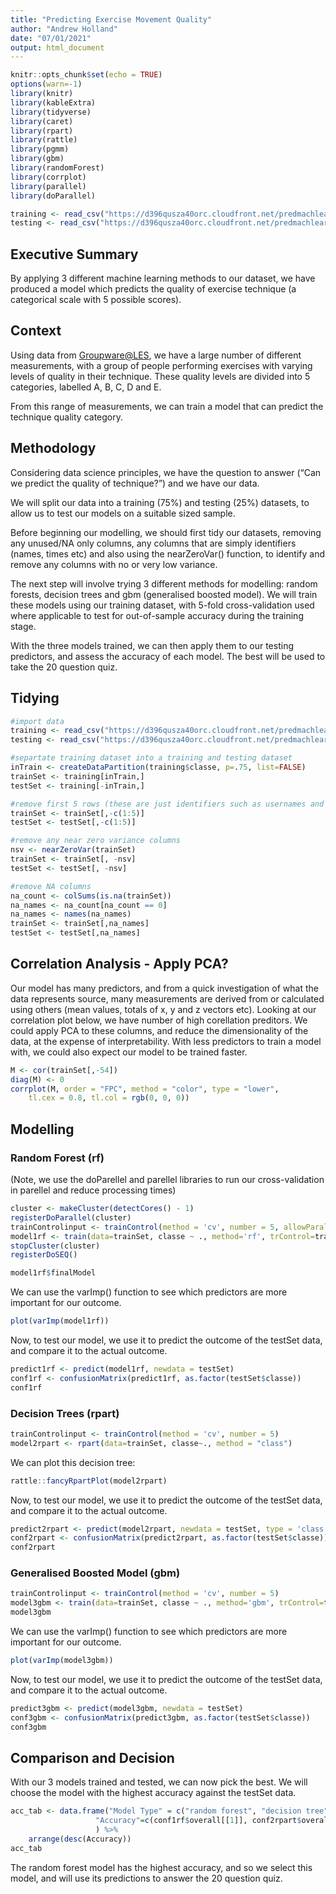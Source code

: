 ---
title: "Predicting Exercise Movement Quality"
author: "Andrew Holland"
date: "07/01/2021"
output: html_document
---

```{r setup, include=FALSE}
knitr::opts_chunk$set(echo = TRUE)
options(warn=-1)
library(knitr)
library(kableExtra)
library(tidyverse)
library(caret)
library(rpart)
library(rattle)
library(pgmm)
library(gbm)
library(randomForest)
library(corrplot)
library(parallel)
library(doParallel)

training <- read_csv("https://d396qusza40orc.cloudfront.net/predmachlearn/pml-training.csv")
testing <- read_csv("https://d396qusza40orc.cloudfront.net/predmachlearn/pml-testing.csv")
```

## Executive Summary

By applying 3 different machine learning methods to our dataset, we have produced a model which predicts the quality of exercise technique (a categorical scale with 5 possible scores).

## Context

Using data from [Groupware@LES](http://web.archive.org/web/20161224072740/http:/groupware.les.inf.puc-rio.br/har), we have a large number of different measurements, with a group of people performing exercises with varying levels of quality in their technique. These quality levels are divided into 5 categories, labelled A, B, C, D and E.

From this range of measurements, we can train a model that can predict the technique quality category.

## Methodology

Considering data science principles, we have the question to answer ("Can we predict the quality of technique?") and we have our data.

We will split our data into a training (75%) and testing (25%) datasets, to allow us to test our models on a suitable sized sample.

Before beginning our modelling, we should first tidy our datasets, removing any unused/NA only columns, any columns that are simply identifiers (names, times etc) and also using the nearZeroVar() function, to identify and remove any columns with no or very low variance. 

The next step will involve trying 3 different methods for modelling: random forests, decision trees and gbm (generalised boosted model). We will train these models using our training dataset, with 5-fold cross-validation used where applicable to test for out-of-sample accuracy during the training stage.

With the three models trained, we can then apply them to our testing predictors, and assess the accuracy of each model. The best will be used to take the 20 question quiz.


## Tidying

```{r tidying, echo=T, message = FALSE}
#import data
training <- read_csv("https://d396qusza40orc.cloudfront.net/predmachlearn/pml-training.csv")
testing <- read_csv("https://d396qusza40orc.cloudfront.net/predmachlearn/pml-testing.csv")

#separtate training dataset into a training and testing dataset
inTrain <- createDataPartition(training$classe, p=.75, list=FALSE)
trainSet <- training[inTrain,]
testSet <- training[-inTrain,]

#remove first 5 rows (these are just identifiers such as usernames and timestamps)
trainSet <- trainSet[,-c(1:5)]
testSet <- testSet[,-c(1:5)]

#remove any near zero variance columns
nsv <- nearZeroVar(trainSet)
trainSet <- trainSet[, -nsv]
testSet <- testSet[, -nsv]

#remove NA columns
na_count <- colSums(is.na(trainSet))
na_names <- na_count[na_count == 0]
na_names <- names(na_names)
trainSet <- trainSet[,na_names]
testSet <- testSet[,na_names]
```

## Correlation Analysis - Apply PCA?

Our model has many predictors, and from a quick investigation of what the data represents source, many measurements are derived from or calculated using others (mean values, totals of x, y and z vectors etc). Looking at our correlation plot below, we have number of high corellation preditors. We could apply PCA to these columns, and reduce the dimensionality of the data, at the expense of interpretability. With less predictors to train a model with, we could also expect our model to be trained faster.

```{r corrplot, echo=T, fig.align='center'}
M <- cor(trainSet[,-54])
diag(M) <- 0
corrplot(M, order = "FPC", method = "color", type = "lower", 
    tl.cex = 0.8, tl.col = rgb(0, 0, 0))
```

## Modelling

### Random Forest (rf)

(Note, we use the doParellel and parellel libraries to run our cross-validation in parellel and reduce processing times)

```{r rfmodel1, echo = T}
cluster <- makeCluster(detectCores() - 1)
registerDoParallel(cluster)
trainControlinput <- trainControl(method = 'cv', number = 5, allowParallel = T)
model1rf <- train(data=trainSet, classe ~ ., method='rf', trControl=trainControlinput)
stopCluster(cluster)
registerDoSEQ()

model1rf$finalModel
```

We can use the varImp() function to see which predictors are more important for our outcome.

```{r rfmodel2, echo=T, fig.align='center'}
plot(varImp(model1rf))
```

Now, to test our model, we use it to predict the outcome of the testSet data, and compare it to the actual outcome.

```{r rfmodel3, echo=T}
predict1rf <- predict(model1rf, newdata = testSet)
conf1rf <- confusionMatrix(predict1rf, as.factor(testSet$classe))  
conf1rf
```

### Decision Trees (rpart)

```{r rpartmodel1, echo = T}
trainControlinput <- trainControl(method = 'cv', number = 5)
model2rpart <- rpart(data=trainSet, classe~., method = "class")
```

We can plot this decision tree:

```{r rpartmodel2, echo=T, fig.align='center'}
rattle::fancyRpartPlot(model2rpart)
```

Now, to test our model, we use it to predict the outcome of the testSet data, and compare it to the actual outcome.

```{r rpartmodel3, echo=T}
predict2rpart <- predict(model2rpart, newdata = testSet, type = 'class')
conf2rpart <- confusionMatrix(predict2rpart, as.factor(testSet$classe))
conf2rpart
```

### Generalised Boosted Model (gbm)

```{r gbmmodel1, echo = T, message=F}
trainControlinput <- trainControl(method = 'cv', number = 5)
model3gbm <- train(data=trainSet, classe ~ ., method='gbm', trControl=trainControlinput, verbose = FALSE)
model3gbm
```

We can use the varImp() function to see which predictors are more important for our outcome.

```{r gbmmodel2, echo=T, fig.align='center'}
plot(varImp(model3gbm))
```

Now, to test our model, we use it to predict the outcome of the testSet data, and compare it to the actual outcome.

```{r gbmmodel3, echo=T}
predict3gbm <- predict(model3gbm, newdata = testSet)
conf3gbm <- confusionMatrix(predict3gbm, as.factor(testSet$classe))
conf3gbm
```

## Comparison and Decision

With our 3 models trained and tested, we can now pick the best. We will choose the model with the highest accuracy against the testSet data.

```{r test_acc, echo=T}
acc_tab <- data.frame("Model Type" = c("random forest", "decision tree", "generalised boosted model"),
                   "Accuracy"=c(conf1rf$overall[[1]], conf2rpart$overall[[1]], conf3gbm$overall[[1]])
                   ) %>%
    arrange(desc(Accuracy))
acc_tab
```

The random forest model has the highest accuracy, and so we select this model, and will use its predictions to answer the 20 question quiz.
